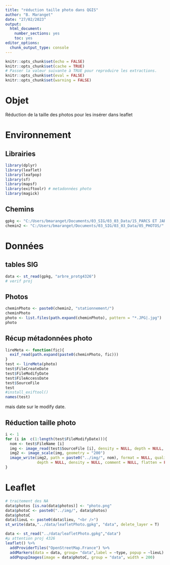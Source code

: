 ```yaml
---
title: "réduction taille photo dans QGIS"
author: "B. Maranget"
date: "27/02/2023"
output: 
  html_document: 
    number_sections: yes
    toc: yes
editor_options: 
  chunk_output_type: console
---
```



```r
knitr::opts_chunk$set(echo = FALSE)
knitr::opts_chunk$set(cache = TRUE)
# Passer la valeur suivante à TRUE pour reproduire les extractions.
knitr::opts_chunk$set(eval = FALSE)
knitr::opts_chunk$set(warning = FALSE)
```


# Objet

Réduction de la taille des photos pour les insérer dans leaflet

# Environnement


## Librairies


```r
library(dplyr)
library(leaflet)
library(leafpop)
library(sf)
library(mapsf)
library(exiftoolr) # metadonnées photo
library(magick)
```


## Chemins


```r
gpkg <- "C:/Users/bmaranget/Documents/03_SIG/03_03_Data/15_PARCS ET JARDINS/campagneArbre.gpkg"
chemin2 <- "C:/Users/bmaranget/Documents/03_SIG/03_03_Data/05_PHOTOS/"
```



# Données


## tables SIG


```r
data <- st_read(gpkg, "arbre_protg4326")
# verif proj
```


## Photos


```r
cheminPhoto <- paste0(chemin2, "stationnement/")
cheminPhoto
photo <- list.files(path.expand(cheminPhoto), pattern = "*.JPG|.jpg")
photo
```




## Récup métadonnées photo

```r
lireMeta <- function(fic){
  exif_read(path.expand(paste0(cheminPhoto, fic)))
} 
test <- lireMeta(photo)
test$FileCreateDate
test$FileModifyDate
test$FileAccessDate
test$SourceFile
test
#install_exiftool()
names(test)
```

mais date sur le modify date.

## Réduction taille photo


```r
i <- 1
for (i in  c(1:length(test$FileModifyDate))){
  nom <- test$FileName [i]
  img <- image_read(test$SourceFile [i], density = NULL, depth = NULL, strip = FALSE)
  img2 <- image_scale(img, geometry = "200")
  image_write(img2, path = paste0("../img/", nom), format = NULL, quality = NULL,
              depth = NULL, density = NULL, comment = NULL, flatten = FALSE)
}
```







# Leaflet






```r
# traitement des NA
data$photos [is.na(data$photos)] <- "photo.png" 
data$photoC <- paste0("../img/", data$photos)
data$photoC
data$lieuL <- paste0(data$lieu, "<br />")
st_write(data,"../data/leafletPhoto.gpkg", "data", delete_layer = T)
```


```r
data <- st_read("../data/leafletPhoto.gpkg","data")
#µ attention proj 4326
leaflet() %>%
  addProviderTiles("OpenStreetMap.France") %>%
  addMarkers(data = data, group= "data",label = ~type, popup = ~lieuL) %>%
  addPopupImages(image = data$photoC, group = "data", width = 200) 
```

